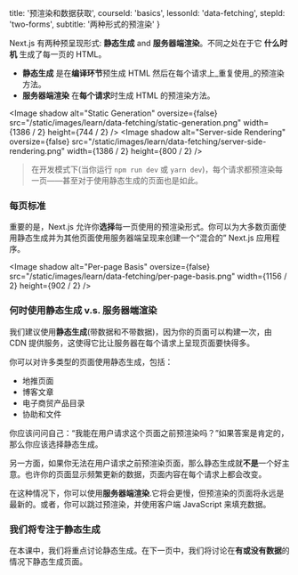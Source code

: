 
  title: '预渲染和数据获取',
  courseId: 'basics',
  lessonId: 'data-fetching',
  stepId: 'two-forms',
  subtitle: '两种形式的预渲染'
}

Next.js 有两种预呈现形式: **静态生成** and **服务器端渲染**。不同之处在于它 **什么时机** 生成了每一页的 HTML。

- **静态生成** 是在**编译环节**预生成 HTML 然后在每个请求上_重复使用_的预渲染方法。
- **服务器端渲染** 在**每个请求**时生成 HTML 的预渲染方法。

<Image
  shadow
  alt="Static Generation"
  oversize={false}
  src="/static/images/learn/data-fetching/static-generation.png"
  width={1386 / 2}
  height={744 / 2}
/>
<Image
  shadow
  alt="Server-side Rendering"
  oversize={false}
  src="/static/images/learn/data-fetching/server-side-rendering.png"
  width={1386 / 2}
  height={800 / 2}
/>

> 在开发模式下(当你运行 `npm run dev` 或 `yarn dev`)，每个请求都预渲染每一页——甚至对于使用静态生成的页面也是如此。

### 每页标准

重要的是，Next.js 允许你**选择**每一页使用的预渲染形式。你可以为大多数页面使用静态生成并为其他页面使用服务器端呈现来创建一个“混合的” Next.js 应用程序。

<Image
  shadow
  alt="Per-page Basis"
  oversize={false}
  src="/static/images/learn/data-fetching/per-page-basis.png"
  width={1156 / 2}
  height={902 / 2}
/>

### 何时使用静态生成 v.s. 服务器端渲染

我们建议使用**静态生成**(带数据和不带数据)，因为你的页面可以构建一次，由 CDN 提供服务，这使得它比让服务器在每个请求上呈现页面要快得多。

你可以对许多类型的页面使用静态生成，包括：

- 地推页面
- 博客文章
- 电子商贸产品目录
- 协助和文件

你应该问问自己：“我能在用户请求这个页面之前预渲染吗？”如果答案是肯定的，那么你应该选择静态生成。

另一方面，如果你无法在用户请求之前预渲染页面，那么静态生成就**不是**一个好主意。也许你的页面显示频繁更新的数据，页面内容在每个请求上都会改变。

在这种情况下，你可以使用**服务器端渲染**.它将会更慢，但预渲染的页面将永远是最新的。或者，你可以跳过预渲染，并使用客户端 JavaScript 来填充数据。

### 我们将专注于静态生成

在本课中，我们将重点讨论静态生成。在下一页中，我们将讨论在**有或没有数据**的情况下静态生成页面。


